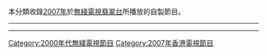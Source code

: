 本分類收錄[[2007年|2007年]]於[[無綫電視|無綫電視]][[翡翠台|翡翠台]]所播放的自製節目。

----

{{cat year nav
| year = 2007
| cat = 無綫電視節目
| sortkey = 無綫電視節目
| article = 無綫電視節目
| in = 
}}
----

[[Category:2000年代無綫電視節目|Category:2000年代無綫電視節目]]
[[Category:2007年香港電視節目|Category:2007年香港電視節目]]